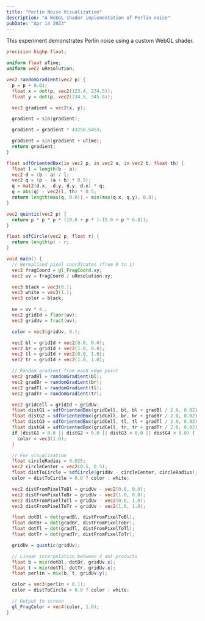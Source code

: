 ```yaml
---
title: "Perlin Noise Visualization"
description: "A WebGL shader implementation of Perlin noise"
pubDate: "Apr 14 2023"
---
```



<TutorialNotice
  originalUrl="https://www.youtube.com/watch?v=7fd331zsie0"
  originalTitle="What is Perlin Noise? | YouTube"
  originalAuthor="SuboptimalEngineer @ GitHub"
  originalAuthorUrl="https://github.com/SuboptimalEng"
/>

This experiment demonstrates Perlin noise using a custom WebGL shader.

```glsl
precision highp float;

uniform float uTime;
uniform vec2 uResolution;

vec2 randomGradient(vec2 p) {
  p = p + 0.01;
  float x = dot(p, vec2(123.4, 234.5));
  float y = dot(p, vec2(234.5, 345.6));

  vec2 gradient = vec2(x, y);

  gradient = sin(gradient);

  gradient = gradient * 43758.5453;

  gradient = sin(gradient + uTime);
  return gradient;
}

float sdfOrientedBox(in vec2 p, in vec2 a, in vec2 b, float th) {
  float l = length(b - a);
  vec2 d = (b - a) / l;
  vec2 q = (p - (a + b) * 0.5);
  q = mat2(d.x, -d.y, d.y, d.x) * q;
  q = abs(q) - vec2(l, th) * 0.5;
  return length(max(q, 0.0)) + min(max(q.x, q.y), 0.0);
}

vec2 quintic(vec2 p) {
  return p * p * p * (10.0 + p * (-15.0 + p * 6.0));
}

float sdfCircle(vec2 p, float r) {
  return length(p) - r;
}

void main() {
  // Normalized pixel coordinates (from 0 to 1)
  vec2 fragCoord = gl_FragCoord.xy;
  vec2 uv = fragCoord / uResolution.xy;

  vec3 black = vec3(0.);
  vec3 white = vec3(1.);
  vec3 color = black;

  uv = uv * 4.;
  vec2 gridId = floor(uv);
  vec2 gridUv = fract(uv);

  color = vec3(gridUv, 0.);

  vec2 bl = gridId + vec2(0.0, 0.0);
  vec2 br = gridId + vec2(1.0, 0.0);
  vec2 tl = gridId + vec2(0.0, 1.0);
  vec2 tr = gridId + vec2(1.0, 1.0);

  // Random gradient from each edge point
  vec2 gradBl = randomGradient(bl);
  vec2 gradBr = randomGradient(br);
  vec2 gradTl = randomGradient(tl);
  vec2 gradTr = randomGradient(tr);

  vec2 gridCell = gridId + gridUv;
  float distG1 = sdfOrientedBox(gridCell, bl, bl + gradBl / 2.0, 0.02);
  float distG2 = sdfOrientedBox(gridCell, br, br + gradBr / 2.0, 0.02);
  float distG3 = sdfOrientedBox(gridCell, tl, tl + gradTl / 2.0, 0.02);
  float distG4 = sdfOrientedBox(gridCell, tr, tr + gradTr / 2.0, 0.02);
  if (distG1 < 0.0 || distG2 < 0.0 || distG3 < 0.0 || distG4 < 0.0) {
    color = vec3(1.0);
  }

  // For visualization
  float circleRadius = 0.025;
  vec2 circleCenter = vec2(0.5, 0.5);
  float distToCircle = sdfCircle(gridUv - circleCenter, circleRadius);
  color = distToCircle > 0.0 ? color : white;

  vec2 distFromPixelToBl = gridUv - vec2(0.0, 0.0);
  vec2 distFromPixelToBr = gridUv - vec2(1.0, 0.0);
  vec2 distFromPixelToTl = gridUv - vec2(0.0, 1.0);
  vec2 distFromPixelToTr = gridUv - vec2(1.0, 1.0);

  float dotBl = dot(gradBl, distFromPixelToBl);
  float dotBr = dot(gradBr, distFromPixelToBr);
  float dotTl = dot(gradTl, distFromPixelToTl);
  float dotTr = dot(gradTr, distFromPixelToTr);

  gridUv = quintic(gridUv);

  // Linear interpolation between 4 dot products
  float b = mix(dotBl, dotBr, gridUv.x);
  float t = mix(dotTl, dotTr, gridUv.x);
  float perlin = mix(b, t, gridUv.y);

  color = vec3(perlin + 0.1);
  color = distToCircle > 0.0 ? color : white;

  // Output to screen
  gl_FragColor = vec4(color, 1.0);
}

```

<FragmentViewerThreeJS client:load shader="perlin" />
